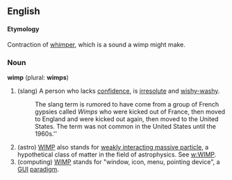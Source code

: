==English==

====Etymology====
Contraction of [[whimper]], which is a sound a wimp might make.

===Noun===
'''wimp''' (plural: '''wimps''')

# (slang) A person who lacks [[confidence]], is [[irresolute]] and [[wishy-washy]].  
#: The slang term is rumored to have come from a group of French gypsies called ''Wimps'' who were kicked out of France, then moved to England and were kicked out again, then moved to the United States.  The term was not common in the United States until the 1960s.''
# (astro) [[WIMP]] also stands for [[weakly interacting massive particle]], a hypothetical class of matter in the field of astrophysics.  See [[w:WIMP]].
# (computing) [[w:WIMP (computing)|WIMP]] stands for "window, icon, menu, pointing device", a [[GUI]] [[paradigm]].
